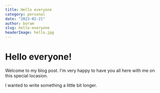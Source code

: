 ```yaml
---
title: Hello everyone
category: personal
date: "2023-02-21"
author: boram
slug: hello-everyone
headerImage: hello.jpg
---
```


# Hello everyone!

Welcome to my blog post. I'm very happy to have you all here with me on this special locasion.

I wanted to write something a little bit longer.
